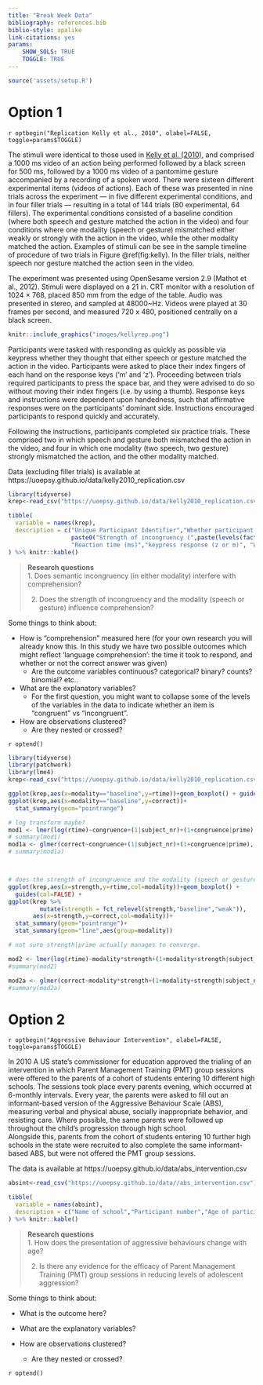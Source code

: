 ```yaml
---
title: "Break Week Data"
bibliography: references.bib
biblio-style: apalike
link-citations: yes
params: 
    SHOW_SOLS: TRUE
    TOGGLE: TRUE
---
```


```r
source('assets/setup.R')
```

# Option 1

`r optbegin("Replication Kelly et al., 2010", olabel=FALSE, toggle=params$TOGGLE)`

The stimuli were identical to those used in [Kelly et al. (2010)](https://doi.org/10.1177%2F0956797609357327), and comprised a 1000 ms video of an action being performed followed by a black screen for 500 ms, followed by a 1000 ms video of a pantomime gesture accompanied by a recording of a spoken word. There were sixteen different experimental items (videos of actions). Each of these was presented in nine trials across the experiment — in five different experimental conditions, and in four filler trials — resulting in a total of 144 trials (80 experimental, 64 fillers). The experimental conditions consisted of a baseline condition (where both speech and gesture matched the action in the video) and four conditions where one modality (speech or gesture) mismatched either weakly or strongly with the action in the video, while the other modality matched the action. Examples of stimuli can be see in the sample timeline of procedure of two trials in Figure \@ref(fig:kelly). In the filler trials, neither speech nor gesture matched the action seen in the video.  

The experiment was presented using OpenSesame version 2.9 (Mathot et al., 2012). Stimuli were displayed on a 21 in. CRT monitor with a resolution of 1024 × 768, placed 850 mm from the edge of the table. Audio was presented in stereo, and sampled at 48000~Hz. Videos were played at 30 frames per second, and measured 720 x 480, positioned centrally on a black screen. 

```r
knitr::include_graphics("images/kellyrep.png")
```


Participants were tasked with responding as quickly as possible via keypress whether they thought that either speech or gesture matched the action in the video. Participants were asked to place their index fingers of each hand on the response keys ('m' and 'z'). Proceeding between trials required participants to press the space bar, and they were advised to do so without moving their index fingers (i.e. by using a thumb). Response keys and instructions were dependent upon handedness, such that affirmative responses were on the participants' dominant side. Instructions encouraged participants to respond quickly and accurately. 

Following the instructions, participants completed six practice trials. These comprised two in which speech and gesture both mismatched the action in the video, and four in which one modality (two speech, two gesture) strongly mismatched the action, and the other modality matched.

Data (excluding filler trials) is available at https://uoepsy.github.io/data/kelly2010_replication.csv 

```r
library(tidyverse)
krep<-read_csv("https://uoepsy.github.io/data/kelly2010_replication.csv")

tibble(
  variable = names(krep),
  description = c("Unique Participant Identifier","Whether participant was left or right handed", "Trial number",paste0("Condition (",paste(levels(factor(krep$condition)),collapse=", "),")"),"Video filename","Item (action viewed in prime video","Modality (speech vs gesture) in which incongruency is presented",
                  paste0("Strength of incongruency (",paste(levels(factor(krep$strength)),collapse=", "),")"),
                  "Reaction time (ms)","keypress response (z or m)", "Whether response is correct or not (0 vs 1)")
) %>% knitr::kable()
```

:::frame

> **Research questions**  
> 1. Does semantic incongruency (in either modality) interfere with comprehension?   
> 
> 2. Does the strength of incongruency and the modality (speech or gesture) influence comprehension?  

Some things to think about:  

- How is "comprehension" measured here (for your own research you will already know this. In this study we have two possible outcomes which might reflect 'language comprehension': the time it took to respond, and whether or not the correct answer was given) 
    - Are the outcome variables continuous? categorical? binary? counts? binomial? etc.. 
- What are the explanatory variables? 
    - For the first question, you might want to collapse some of the levels of the variables in the data to indicate whether an item is "congruent" vs "incongruent". 
- How are observations clustered?
    - Are they nested or crossed?

:::

`r optend()`

```r
library(tidyverse)
library(patchwork)
library(lme4)
krep<-read_csv("https://uoepsy.github.io/data/kelly2010_replication.csv")

ggplot(krep,aes(x=modality=="baseline",y=rtime))+geom_boxplot() + guides(col=FALSE) +
ggplot(krep,aes(x=modality=="baseline",y=correct))+
  stat_summary(geom="pointrange")

# log transform maybe?
mod1 <- lmer(log(rtime)~congruence+(1|subject_nr)+(1+congruence|prime), data=krep)
# summary(mod1)
mod1a <- glmer(correct~congruence+(1|subject_nr)+(1+congruence|prime), data=krep,family=binomial) -> mod1a
# summary(mod1a)



# does the strength of incongruence and the modality (speech or gesture) influence comprehension (via RT/error)
ggplot(krep,aes(x=strength,y=rtime,col=modality))+geom_boxplot() +
  guides(col=FALSE) +
ggplot(krep %>% 
         mutate(strength = fct_relevel(strength,"baseline","weak")),
       aes(x=strength,y=correct,col=modality))+
  stat_summary(geom="pointrange")+ 
  stat_summary(geom="line",aes(group=modality))

# not sure strength|prime actually manages to converge.

mod2 <- lmer(log(rtime)~modality*strength+(1+modality+strength|subject_nr)+(1 + modality|prime), data=filter(krep,congruence=="incongruent"),control=lmerControl(optimizer = "bobyqa"))
#summary(mod2)

mod2a <- glmer(correct~modality*strength+(1+modality+strength|subject_nr)+(1 + modality|prime), data=filter(krep,congruence=="incongruent"),family=binomial,control=glmerControl(optimizer = "bobyqa"))
#summary(mod2a)

```


# Option 2

`r optbegin("Aggressive Behaviour Intervention", olabel=FALSE, toggle=params$TOGGLE)`

In 2010 A US state's commissioner for education approved the trialing of an intervention in which Parent Management Training (PMT) group sessions were offered to the parents of a cohort of students entering 10 different high schools. The sessions took place every parents evening, which occurred at 6-monthly intervals. Every year, the parents were asked to fill out an informant-based version of the Aggressive Behaviour Scale (ABS), measuring verbal and physical abuse, socially inappropriate behavior, and resisting care. Where possible, the same parents were followed up throughout the child's progression through high school.  
Alongside this, parents from the cohort of students entering 10 further high schools in the state were recruited to also complete the same informant-based ABS, but were not offered the PMT group sessions.  

The data is available at https://uoepsy.github.io/data/abs_intervention.csv 

```r
absint<-read_csv("https://uoepsy.github.io/data//abs_intervention.csv")

tibble(
  variable = names(absint),
  description = c("Name of school","Participant number","Age of participant (in years) at observation","Informant-based Aggressive Behaviour Scale (ABS) score (range 0 to 100)","Whether or not the school was part of the intervention group")
) %>% knitr::kable()
```





:::frame 
> **Research questions**  
> 1. How does the presentation of aggressive behaviours change with age? 
> 
> 2. Is there any evidence for the efficacy of Parent Management Training (PMT) group sessions in reducing levels of adolescent aggression?  

Some things to think about:  

- What is the outcome here? 

- What are the explanatory variables? 
    
- How are observations clustered?
    - Are they nested or crossed?

:::


`r optend()`

